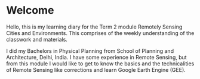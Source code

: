 # Welcome {.unnumbered}

Hello, this is my learning diary for the Term 2 module Remotely Sensing Cities and Environments. This comprises of the weekly understanding of the classwork and materials.

I did my Bachelors in Physical Planning from School of Planning and Architecture, Delhi, India. I have some experience in Remote Sensing, but from this module I would like to get to know the basics and the technicalities of Remote Sensing like corrections and learn Google Earth Engine (GEE).
